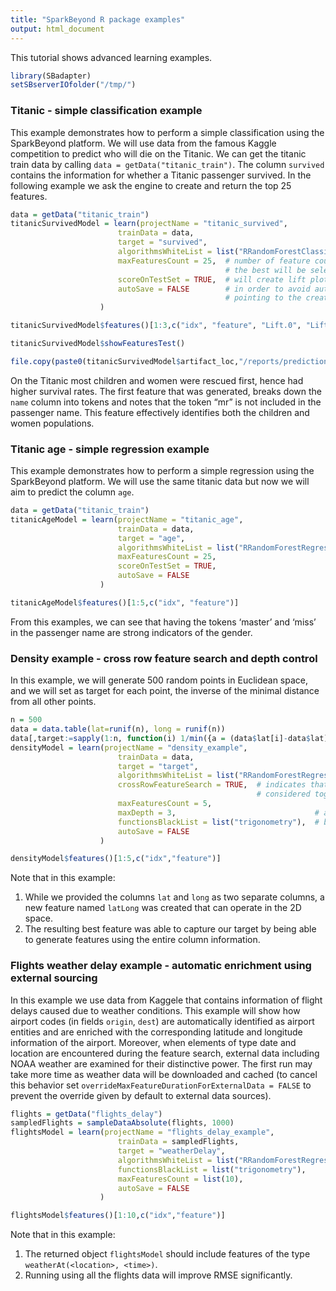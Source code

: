 ```yaml
---
title: "SparkBeyond R package examples"
output: html_document
---
```

This tutorial shows advanced learning examples.

<!-- 
  Comment:
  ========
  Set eval = FALSE (with spaces) in places that you would like not be to evaluated permanently (i.e., not be capture by the replace all) 
--> 

<!-- 
Write text for all examples
Show sampling, grouping examples - in a different section
Show predict / create package etc example - should be in a different section
-->

```r
library(SBadapter)
setSBserverIOfolder("/tmp/")
```
  
    
### Titanic - simple classification example
This example demonstrates how to perform a simple classification using the SparkBeyond platform.
We will use data from the famous Kaggle competition to predict who will die on the Titanic.
We can get the titanic train data by calling `data = getData("titanic_train")`. The column `survived` contains the information for whether a Titanic passenger survived.
In the following example we ask the engine to create and return the top 25 features. 
```r
data = getData("titanic_train")
titanicSurvivedModel = learn(projectName = "titanic_survived",
                        trainData = data,
                        target = "survived",
                        algorithmsWhiteList = list("RRandomForestClassifier"),  
                        maxFeaturesCount = 25,  # number of feature counts to check (if a list is provided
                                                # the best will be selected using cross validation)
                        scoreOnTestSet = TRUE,  # will create lift plots and prediction table 
                        autoSave = FALSE        # in order to avoid automatically creating a local object 
                                                # pointing to the created model
                    )
```
```r
titanicSurvivedModel$features()[1:3,c("idx", "feature", "Lift.0", "Lift.1")]
```
```r
titanicSurvivedModel$showFeaturesTest()
```
```r
file.copy(paste0(titanicSurvivedModel$artifact_loc,"/reports/predictions/test/Lift_plot_survived_1.html"), getwd()) 
```
<!-- 
need to find a way to link it to "/Library/Frameworks/R.framework/Versions/3.1/Resources/library/SBadapter/extdata/" or externally (amazon?) or generate equivalent figure
<iframe width="400" height="400" src="./Lift_plot_survived_1.html" frameborder="0" seamless></iframe>
-->
On the Titanic most children and women were rescued first, hence had higher survival rates.
The first feature that was generated, breaks down the `name` column into tokens and notes that the token "mr" is not included in the passenger name. This feature effectively identifies both the children and women populations.

  
     
### Titanic age - simple regression example
This example demonstrates how to perform a simple regression using the SparkBeyond platform.
We will use the same titanic data but now we will aim to predict the column `age`.
```r
data = getData("titanic_train")
titanicAgeModel = learn(projectName = "titanic_age",
                        trainData = data,
                        target = "age",
                        algorithmsWhiteList = list("RRandomForestRegressor"),  
                        maxFeaturesCount = 25,
                        scoreOnTestSet = TRUE,
                        autoSave = FALSE
                    )

```
```r
titanicAgeModel$features()[1:5,c("idx", "feature")]
```
From this examples, we can see that having the tokens 'master' and 'miss' in the passenger name are strong indicators of the gender. 

### Density example - cross row feature search and depth control
In this example, we will generate 500 random points in Euclidean space, and we will set as target for each point, the inverse of the minimal distance from all other points. 
```r
n = 500
data = data.table(lat=runif(n), long = runif(n))
data[,target:=sapply(1:n, function(i) 1/min({a = (data$lat[i]-data$lat)^2+(data$long[i]-data$long)^2; a[i] = Inf;a}))]
densityModel = learn(projectName = "density_example",
                        trainData = data,
                        target = "target",
                        algorithmsWhiteList = list("RRandomForestRegressor"),  
                        crossRowFeatureSearch = TRUE,  # indicates that points from all rows should be
                                                       # considered together during feature search
                        maxFeaturesCount = 5,
                        maxDepth = 3,                               # allowing a higher search space depth
                        functionsBlackList = list("trigonometry"),  # blacklist trigonometric functions
                        autoSave = FALSE
                    )
```
```r
densityModel$features()[1:5,c("idx","feature")]
```
Note that in this example:

1. While we provided the columns `lat` and `long` as two separate columns, a new feature named `latLong` was created that can operate in the 2D space.
2. The resulting best feature was able to capture our target by being able to generate features using the entire column information.
  
  
### Flights weather delay example - automatic enrichment using external sourcing

In this example we use data from Kaggele that contains information of flight delays caused due to weather conditions.
This example will show how airport codes (in fields `origin`, `dest`) are automatically identified as airport entities and are enriched with the corresponding latitude and longitude information of the airport.
Moreover, when elements of type date and location are encountered during the feature search, external data including NOAA weather are examined for their distinctive power.
The first run may take more time as weather data will be downloaded and cached (to cancel this behavior set `overrideMaxFeatureDurationForExternalData = FALSE` to prevent the override given by default to external data sources). 

```r
flights = getData("flights_delay")
sampledFlights = sampleDataAbsolute(flights, 1000)
flightsModel = learn(projectName = "flights_delay_example",
                        trainData = sampledFlights,
                        target = "weatherDelay",
                        algorithmsWhiteList = list("RRandomForestRegressor"),
                        functionsBlackList = list("trigonometry"),
                        maxFeaturesCount = list(10),
                        autoSave = FALSE
                    )
```
```r
flightsModel$features()[1:10,c("idx","feature")]
```
Note that in this example:

1. The returned object `flightsModel` should include features of the type `weatherAt(<location>, <time>)`.
2. Running using all the flights data will improve RMSE significantly.

